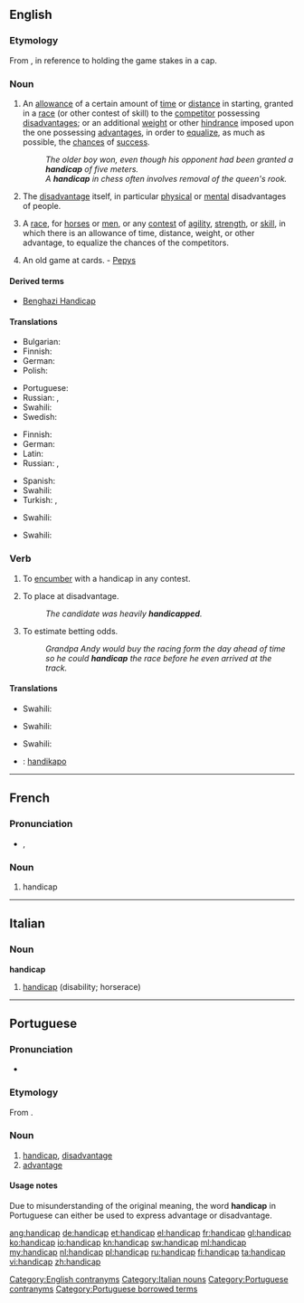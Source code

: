==English==

===Etymology===
From {{term|hand||lang=en}} {{term|in|lang=en}} {{term|cap||lang=en}}, in reference to holding the game stakes in a cap.

===Noun===
{{en-noun}}

# An [[allowance]] of a certain amount of [[time]] or [[distance]] in starting, granted in a [[race]] (or other contest of skill) to the [[competitor]] possessing [[disadvantage]]s; or an additional [[weight]] or other [[hindrance]] imposed upon the one possessing [[advantage]]s, in order to [[equalize]], as much as possible, the [[chances]] of [[success]].
#: ''The older boy won, even though his opponent had been granted a '''handicap''' of five meters.''
#: ''A '''handicap''' in chess often involves removal of the queen's rook.''
# {{context|sometimes considered offensive}} The [[disadvantage]] itself, in particular [[physical]] or [[mental]] disadvantages of people.
# A [[race]], for [[horses]] or [[men]], or any [[contest]] of [[agility]], [[strength]], or [[skill]], in which there is an allowance of time, distance, weight, or other advantage, to equalize the chances of the competitors.
# {{obsolete|card game}} An old game at cards. - [[Pepys]]

====Derived terms====
* [[Benghazi Handicap]]

====Translations====
{{trans-top|allowance granted in a race to the competitor}}
* Bulgarian: {{t+|bg|аванс|m|tr=aváns}}
* Finnish: {{t|fi|tasoitus}}
* German: {{t+|de|Vorsprung|m}}
* Polish: {{t|pl|fory}}
{{trans-mid}}
* Portuguese: {{t|pt|vantagem}}
* Russian: {{t|ru|фора|f|tr=fóra}}, {{t|ru|гандикап|m|tr=gandikáp}}
* Swahili: {{t+|sw|kilema|xs=Swahili}}
* Swedish: {{t|sv|försprång}}
{{trans-bottom}}

{{trans-top|disadvantage, in particular physical or mental disadvantages of people}}
* Finnish: {{t+|fi|vamma}}
* German: {{t+|de|Behinderung|m}}
* Latin: {{t-|la|impedimentum|n}}
* Russian: {{t+|ru|недостаток|m|tr=n'edostátok}}, {{t|ru|увечье|n|tr=uv'éčje}}
{{trans-mid}}
* Spanish: {{t|es|minusvalía|f}}
* Swahili: {{t+|sw|kilema|xs=Swahili}}
* Turkish: {{t|tr|engel}}, {{t|tr|özür}}
{{trans-bottom}}

{{trans-top|race}}
* Swahili: {{t+|sw|kilema|xs=Swahili}}
{{trans-mid}}
{{trans-bottom}}

{{trans-top|card game}}
* Swahili: {{t+|sw|kilema|xs=Swahili}}
{{trans-mid}}
{{trans-bottom}}

===Verb===
{{en-verb|handicap|p|ed}}

# {{transitive}} To [[encumber]] with a handicap in any contest.
# {{transitive|by extension}} To place at disadvantage.
#: ''The candidate was heavily '''handicapped'''.''
# To estimate betting odds.
#: ''Grandpa Andy would buy the racing form the day ahead of time so he could '''handicap''' the race before he even arrived at the track.''

====Translations====
{{trans-top|to encumber}}
* Swahili: {{t+|sw|kilema|xs=Swahili}}
{{trans-mid}}
{{trans-bottom}}

{{trans-top|to place at disadvantage}}
* Swahili: {{t+|sw|kilema|xs=Swahili}}
{{trans-mid}}
{{trans-bottom}}

{{trans-top|to estimate betting odds}}
* Swahili: {{t+|sw|kilema|xs=Swahili}}
{{trans-mid}}
{{trans-bottom}}

{{checktrans-top}}
* {{ttbc|io}}: [[handikapo]]
{{trans-mid}}
{{trans-bottom}}

[[Category:English contranyms]]

----

==French==

===Pronunciation===
* {{IPA|/hɑ̃.di.kap/|lang=fr}}, {{SAMPA|/hA~.di.kap/}}

===Noun===
{{fr-noun|m}}

# handicap

----

==Italian==

===Noun===
'''handicap''' {{m|inv}}

# [[#English|handicap]] (disability; horserace)

[[Category:Italian nouns]]

----

==Portuguese==

===Pronunciation===
* {{hyphenation|han|di|cap}}

===Etymology===
From {{etyl|en|pt}} {{term|handicap|lang=en}}.

===Noun===
{{pt-noun|m|-}}

# [[handicap]], [[disadvantage]]
# [[advantage]]

====Usage notes====
Due to misunderstanding of the original meaning, the word '''handicap''' in Portuguese can either be used to express advantage or disadvantage.

[[Category:Portuguese contranyms]]
[[Category:Portuguese borrowed terms]]

[[ang:handicap]]
[[de:handicap]]
[[et:handicap]]
[[el:handicap]]
[[fr:handicap]]
[[gl:handicap]]
[[ko:handicap]]
[[io:handicap]]
[[kn:handicap]]
[[sw:handicap]]
[[ml:handicap]]
[[my:handicap]]
[[nl:handicap]]
[[pl:handicap]]
[[ru:handicap]]
[[fi:handicap]]
[[ta:handicap]]
[[vi:handicap]]
[[zh:handicap]]